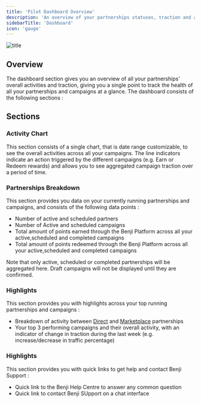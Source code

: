 ```yaml
---
title: 'Pilot Dashboard Overview'
description: 'An overview of your partnerships statuses, traction and activity'
sidebarTitle: 'Dashboard'
icon: 'gauge'
---
```


![title](/images/pilot/dashboard.png)


## Overview

The dashboard section gives you an overview of all your partnerships' overall activities and traction, giving you a single point to track the health of all your partnerships and campaigns at a glance.
The dashboard consists of the following sections  :

## Sections 
### Activity Chart
This section consists of a single chart, that is date range customizable, to see the overall activities across all your campaigns. The line indicators indicate an action triggered by the different campaigns (e.g. Earn or Redeem rewards) and allows you to see aggregated campaign traction over a period of time.

### Partnerships Breakdown
This section provides you data on your currently running partnerships and campaigns, and consists of the following data points : 
- Number of active and scheduled partners
- Number of Active and scheduled campaigns
- Total amount of points earned through the Benji Platform across all your active,scheduled and completed campaigns
- Total amount of points redeemed through the Benji Platform across all your active,scheduled and completed campaigns

<Note>Note that only active, scheduled or completed partnerships will be aggregated here. Draft campaigns will not be displayed until they are confirmed.</Note>

### Highlights
This section provides you with highlights across your top running partnerships and campaigns : 
- Breakdown of activity between [Direct](/pilot/concepts) and [Marketplace](/pilot/concepts) partnerships
- Your top 3 performing campaigns and their overall activity, with an indicator of change in traction during the last week (e.g. increase/decrease in traffic percentage)

### Highlights
This section provides you with quick links to get help and contact Benji Support :
- Quick link to the Benji Help Centre to answer any common question
- Quick link to contact Benji SUpport on a chat interface





